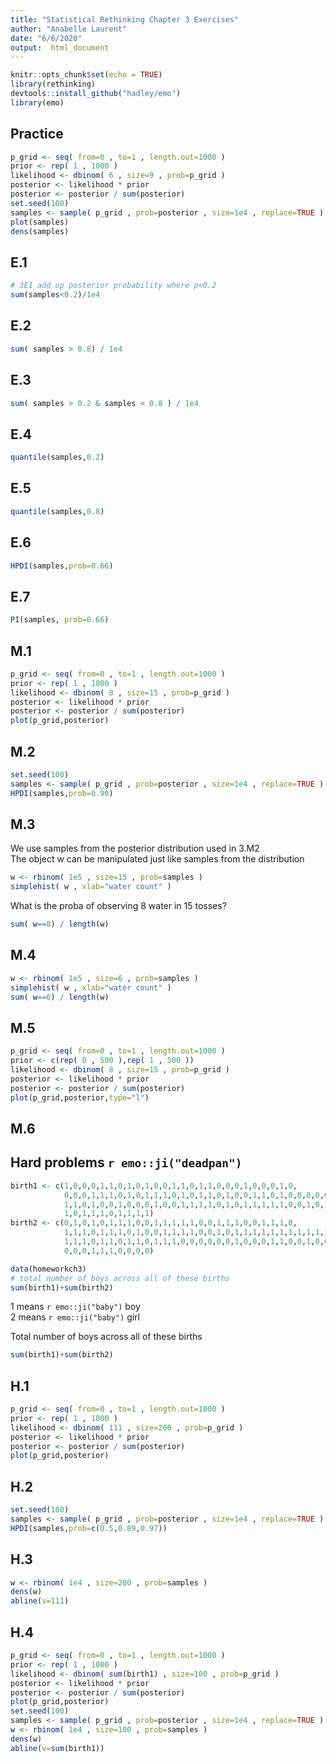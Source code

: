 ```yaml
---
title: "Statistical Rethinking Chapter 3 Exercises"
author: "Anabelle Laurent"
date: "6/6/2020"
output:  html_document
---
```


```r
knitr::opts_chunk$set(echo = TRUE)
library(rethinking)
devtools::install_github("hadley/emo")
library(emo)
```

## Practice

```r
p_grid <- seq( from=0 , to=1 , length.out=1000 )
prior <- rep( 1 , 1000 )
likelihood <- dbinom( 6 , size=9 , prob=p_grid )
posterior <- likelihood * prior
posterior <- posterior / sum(posterior)
set.seed(100)
samples <- sample( p_grid , prob=posterior , size=1e4 , replace=TRUE )
plot(samples)
dens(samples)
```


## E.1
```r
# 3E1 add up posterior probability where p<0.2
sum(samples<0.2)/1e4
```

## E.2
```r
sum( samples > 0.8) / 1e4
```

## E.3
```r
sum( samples > 0.2 & samples < 0.8 ) / 1e4
```

## E.4
```r
quantile(samples,0.2)
```

## E.5
```r
quantile(samples,0.8)
```

## E.6
```r
HPDI(samples,prob=0.66)
```

## E.7
```r
PI(samples, prob=0.66)
```

## M.1
```r
p_grid <- seq( from=0 , to=1 , length.out=1000 )
prior <- rep( 1 , 1000 )
likelihood <- dbinom( 8 , size=15 , prob=p_grid )
posterior <- likelihood * prior
posterior <- posterior / sum(posterior)
plot(p_grid,posterior)
```

## M.2
```r
set.seed(100)
samples <- sample( p_grid , prob=posterior , size=1e4 , replace=TRUE )
HPDI(samples,prob=0.90)
```

## M.3
We use samples from the posterior distribution used in 3.M2  
The object w can be manipulated just like samples from the distribution 

```r
w <- rbinom( 1e5 , size=15 , prob=samples )
simplehist( w , xlab="water count" )

```

What is the proba of observing 8 water in 15 tosses?
```r
sum( w==8) / length(w)
```

## M.4
```r
w <- rbinom( 1e5 , size=6 , prob=samples )
simplehist( w , xlab="water count" )
sum( w==6) / length(w)
```

## M.5 
```r
p_grid <- seq( from=0 , to=1 , length.out=1000 )
prior <- c(rep( 0 , 500 ),rep( 1 , 500 ))
likelihood <- dbinom( 8 , size=15 , prob=p_grid )
posterior <- likelihood * prior
posterior <- posterior / sum(posterior)
plot(p_grid,posterior,type="l")
```

## M.6

## Hard problems `r emo::ji("deadpan")`

```r
birth1 <- c(1,0,0,0,1,1,0,1,0,1,0,0,1,1,0,1,1,0,0,0,1,0,0,0,1,0,
            0,0,0,1,1,1,0,1,0,1,1,1,0,1,0,1,1,0,1,0,0,1,1,0,1,0,0,0,0,0,0,0,
            1,1,0,1,0,0,1,0,0,0,1,0,0,1,1,1,1,0,1,0,1,1,1,1,1,0,0,1,0,1,1,0,
            1,0,1,1,1,0,1,1,1,1)
birth2 <- c(0,1,0,1,0,1,1,1,0,0,1,1,1,1,1,0,0,1,1,1,0,0,1,1,1,0,
            1,1,1,0,1,1,1,0,1,0,0,1,1,1,1,0,0,1,0,1,1,1,1,1,1,1,1,1,1,1,1,1,
            1,1,1,0,1,1,0,1,1,0,1,1,1,0,0,0,0,0,0,1,0,0,0,1,1,0,0,1,0,0,1,1,
            0,0,0,1,1,1,0,0,0,0)

data(homeworkch3)
# total number of boys across all of these births
sum(birth1)+sum(birth2)
```

1 means `r emo::ji("baby")` boy  
2 means `r emo::ji("baby")` girl  

Total number of boys across all of these births  
```r
sum(birth1)+sum(birth2)
```
 
## H.1
```r
p_grid <- seq( from=0 , to=1 , length.out=1000 )
prior <- rep( 1 , 1000 )
likelihood <- dbinom( 111 , size=200 , prob=p_grid )
posterior <- likelihood * prior
posterior <- posterior / sum(posterior)
plot(p_grid,posterior)
```

## H.2
```r
set.seed(100)
samples <- sample( p_grid , prob=posterior , size=1e4 , replace=TRUE )
HPDI(samples,prob=c(0.5,0.89,0.97))
```

## H.3
```r
w <- rbinom( 1e4 , size=200 , prob=samples )
dens(w) 
abline(v=111)
```

## H.4
```r
p_grid <- seq( from=0 , to=1 , length.out=1000 )
prior <- rep( 1 , 1000 )
likelihood <- dbinom( sum(birth1) , size=100 , prob=p_grid )
posterior <- likelihood * prior
posterior <- posterior / sum(posterior)
plot(p_grid,posterior)
set.seed(100)
samples <- sample( p_grid , prob=posterior , size=1e4 , replace=TRUE )
w <- rbinom( 1e4 , size=100 , prob=samples )
dens(w) 
abline(v=sum(birth1))
```

